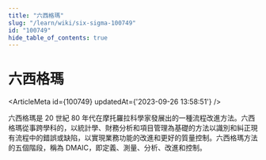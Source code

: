 ```yaml
---
title: "六西格瑪"
slug: "/learn/wiki/six-sigma-100749"
id: "100749"
hide_table_of_contents: true
---
```



# 六西格瑪

<ArticleMeta id={100749} updatedAt={'2023-09-26 13:58:51'} />
<div className='border-solid border-b border-t-0 my-4 border-[var(--ifm-color-gray-300)]' />

六西格瑪是 20 世紀 80 年代在摩托羅拉科學家發展出的一種流程改進方法。六西格瑪從事跨學科的，以統計學、財務分析和項目管理為基礎的方法以識別和糾正現有流程中的錯誤或缺陷，以實現業務功能的改進和更好的質量控制。六西格瑪方法的五個階段，稱為 DMAIC，即定義、測量、分析、改進和控制。
